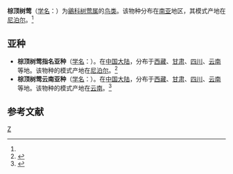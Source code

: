 {{Speciesbox
| genus = Cettia
| species = brunnifrons
| status = LC | status_system = iucn3.1
| image = Grey-sided Bush Warbler.jpg
| authority = (Hodgson)<ref name='id3606'>{{cite web| url =http://www.bioinfo.cn/db05/BjdwSpecies.php?action=view&id=3606| title =棕顶树莺| work =《中国动物物种编目数据库》| publisher =中国科学院微生物研究所| author =中国科学院动物研究所| accessdate =2009-04-04| deadurl =yes| archiveurl =https://web.archive.org/web/20160305033708/http://www.bioinfo.cn/db05/BjdwSpecies.php?action=view&id=3606| archivedate =2016-03-05}}</ref>
}}

'''棕顶树莺'''（[[学名|学名]]：{{lang|la|''Cettia brunnifrons''}}）为[[鶲科|鶲科]][[树莺属|树莺属]]的[[鸟类|鸟类]]。该物种分布在[[南亚|南亚]]地区，其模式产地在[[尼泊尔|尼泊尔]]。<ref name='id3606'/>

==亚种==
*'''棕顶树莺指名亚种'''（[[学名|学名]]：{{lang|la|''Cettia brunnifrons brunnifrons''}}）。在[[中国大陆|中国大陆]]，分布于[[西藏|西藏]]、[[甘肃|甘肃]]、[[四川|四川]]、[[云南|云南]]等地。该物种的模式产地在[[尼泊尔|尼泊尔]]。<ref name='id3607'>{{cite web| url =http://www.bioinfo.cn/db05/BjdwSpecies.php?action=view&id=3607| title =棕顶树莺指名亚种| work =《中国动物物种编目数据库》| publisher =中国科学院微生物研究所| author =中国科学院动物研究所| accessdate =2009-04-04| deadurl =yes| archiveurl =https://web.archive.org/web/20160305054409/http://www.bioinfo.cn/db05/BjdwSpecies.php?action=view&id=3607| archivedate =2016-03-05}}</ref>
*'''棕顶树莺云南亚种'''（[[学名|学名]]：{{lang|la|''Cettia brunnifrons umbraticus''}}）。在[[中国大陆|中国大陆]]，分布于[[西藏|西藏]]、[[甘肃|甘肃]]、[[四川|四川]]、[[云南|云南]]等地。该物种的模式产地在[[云南|云南]]。<ref name='id3608'>{{cite web| url =http://www.bioinfo.cn/db05/BjdwSpecies.php?action=view&id=3608| title =棕顶树莺云南亚种| work =《中国动物物种编目数据库》| publisher =中国科学院微生物研究所| author =中国科学院动物研究所| accessdate =2009-04-04| deadurl =yes| archiveurl =https://web.archive.org/web/20160305052210/http://www.bioinfo.cn/db05/BjdwSpecies.php?action=view&id=3608| archivedate =2016-03-05}}</ref>

== 参考文献 ==
{{reflist}}
{{Taxonbar|from=Q726719}}

[[Category:树莺属|Z]]